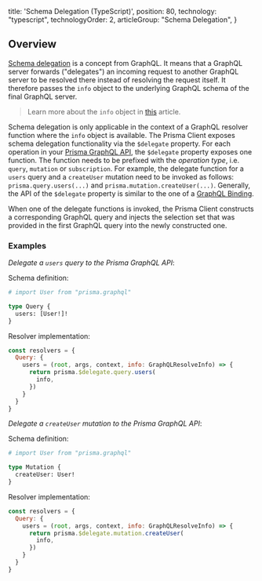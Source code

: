 
  title: 'Schema Delegation (TypeScript)',
  position: 80,
  technology: "typescript",
  technologyOrder: 2,
  articleGroup: "Schema Delegation",
}


## Overview

[Schema delegation](https://www.prisma.io/blog/graphql-schema-stitching-explained-schema-delegation-4c6caf468405/) is a concept from GraphQL. It means that a GraphQL server forwards ("delegates") an incoming request to another GraphQL server to be resolved there instead of resolving the request itself. It therefore passes the `info` object to the underlying GraphQL schema of the final GraphQL server. 

> Learn more about the `info` object in [this](https://www.prisma.io/blog/graphql-server-basics-demystifying-the-info-argument-in-graphql-resolvers-6f26249f613a/) article.

Schema delegation is only applicable in the context of a GraphQL resolver function where the `info` object is available. The Prisma Client exposes schema delegation functionality via the `$delegate` property. For each operation in your [Prisma GraphQL API](./prisma-graphql-api), the `$delegate` property exposes one function. The function needs to be prefixed with the _operation type_, i.e. `query`, `mutation` or `subscription`. For example, the delegate function for a `users` query and a `createUser` mutation need to be invoked as follows: `prisma.query.users(...)` and `prisma.mutation.createUser(...)`. 
Generally, the API of the `$delegate` property is similar to the one of a [GraphQL Binding](https://oss.prisma.io/content/graphql-binding/01-overview).

When one of the delegate functions is invoked, the Prisma Client constructs a corresponding GraphQL query and injects the selection set that was provided in the first GraphQL query into the newly constructed one.

### Examples

_Delegate a `users` query to the Prisma GraphQL API_:

Schema definition:

```graphql
# import User from "prisma.graphql"

type Query {
  users: [User!]!
}
```

Resolver implementation:

```js
const resolvers = {
  Query: {
    users = (root, args, context, info: GraphQLResolveInfo) => {
      return prisma.$delegate.query.users(
        info,
      })
    }
  }
}
```

_Delegate a `createUser` mutation to the Prisma GraphQL API_:

Schema definition:

```graphql
# import User from "prisma.graphql"

type Mutation {
  createUser: User!
}
```

Resolver implementation:

```js
const resolvers = {
  Query: {
    users = (root, args, context, info: GraphQLResolveInfo) => {
      return prisma.$delegate.mutation.createUser(
        info,
      })
    }
  }
}
```